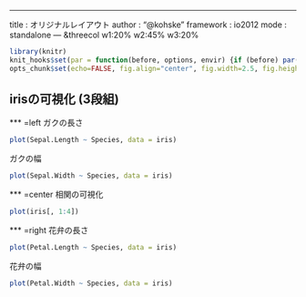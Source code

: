 ---
title       : オリジナルレイアウト
author      : "@kohske"
framework   : io2012
mode        : standalone
--- &threecol w1:20% w2:45% w3:20%

```r
library(knitr)
knit_hooks$set(par = function(before, options, envir) {if (before) par(mar=c(2.5, 2.5, 1.5, 1))})
opts_chunk$set(echo=FALSE, fig.align="center", fig.width=2.5, fig.height=2.5, par=TRUE)
```

## irisの可視化 (3段組)

*** =left
ガクの長さ
```r
plot(Sepal.Length ~ Species, data = iris)
```
ガクの幅
```r
plot(Sepal.Width ~ Species, data = iris)
```
*** =center
相関の可視化
```r
plot(iris[, 1:4])
```
*** =right
花弁の長さ
```r
plot(Petal.Length ~ Species, data = iris)
```
花弁の幅
```r
plot(Petal.Width ~ Species, data = iris)
```
